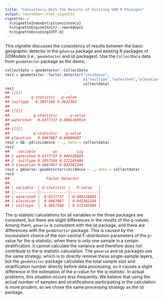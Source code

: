 ---
title: "Consistency With the Results of Existing GDM R Packages"
output: rmarkdown::html_vignette
vignette: >
  %\VignetteIndexEntry{consistency}
  %\VignetteEngine{knitr::rmarkdown}
  %\VignetteEncoding{UTF-8}
---



This vignette discusses the consistency of results between the basic geographic detector in the `gdverse` package and existing R packages of GDModels (i.e., `geodetector` and `GD` packages). Use the `CollectData` data from `geodetector` package as the demo;



``` r
collectdata = geodetector::CollectData
res1 = geodetector::factor_detector("incidence",
                                    c("soiltype","watershed","elevation"),
                                    collectdata)
res1
## [[1]]
##          q-statistic   p-value
## soiltype   0.3857168 0.3632363
## 
## [[2]]
##           q-statistic      p-value
## watershed   0.6377737 0.0001169914
## 
## [[3]]
##           q-statistic    p-value
## elevation   0.6067087 0.04080407
res2 = GD::gd(incidence ~ ., data = collectdata)
res2
##    variable        qv         sig
## 1 watershed 0.6377737 0.000128803
## 2  soiltype 0.3857168 0.372145486
## 3 elevation 0.6067087 0.043382244
res3 = gdverse::geodetector(incidence ~ ., data = collectdata)
res3
##                 Factor Detector            
## 
## | variable  | Q-statistic |   P-value   |
## |:---------:|:-----------:|:-----------:|
## | watershed |  0.6377737  | 0.000128803 |
## | elevation |  0.6067087  | 0.043382244 |
## | soiltype  |  0.3857168  | 0.372145486 |
```

The q-statistic calculations for all variables in the three packages are consistent, but there are slight differences in the results of the q-values. Among them, `gdverse` is consistent with the `GD` package, and there are differences with the `geodetector` package. This is caused by the inconsistent choice of the non-central F-distribution parameters of the p-value for the q-statistic; when there is only one sample in a certain stratification, it cannot calculate the variance and therefore does not contribute to the q-statistic calculation. The `gdverse` and `GD` packages use the same strategy, which is to directly remove these single-sample layers, but the `geodetector` package calculates the total sample size and stratification number directly before data processing, so it causes a slight difference in the estimation of the p-value for the q-statistic. In actual problems, this situation occurs less frequently. We believe that using the actual number of samples and stratifications participating in the calculation is more prudent, so we chose the same processing strategy as the `GD` package.
